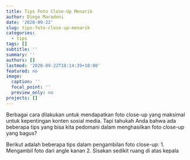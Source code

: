 ```yaml
---
title: Tips Foto Close-Up Menarik
author: Diego Maradoni
date: '2020-09-22'
slug: tips-foto-close-up-menarik
categories:
  - tips
tags: []
subtitle: ''
summary: ''
authors: []
lastmod: '2020-09-22T18:14:39+10:00'
featured: no
image:
  caption: ''
  focal_point: ''
  preview_only: no
projects: []
---
```


Berbagai cara dilakukan untuk mendapatkan foto close-up yang maksimal untuk kepentingan konten sosial media. Tapi tahukah Anda bahwa ada beberapa tips yang bisa kita pedomani dalam menghasilkan foto close-up yang bagus?

Berikut adalah beberapa tips dalam pengambilan foto close-up:
1. Mengambil foto dari angle kanan
2. Sisakan sedikit ruang di atas kepala
